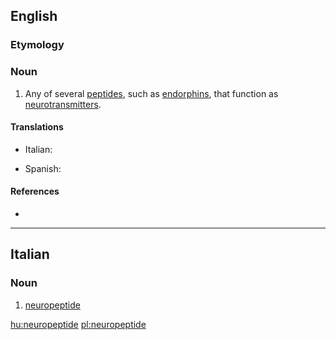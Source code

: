 ==English==
===Etymology===
{{prefix|neuro|peptide}}
{{wikipedia}}

===Noun===
{{en-noun}}

# {{neurotransmitter}} Any of several [[peptide]]s, such as [[endorphin]]s, that function as [[neurotransmitter]]s.

====Translations====
{{trans-top|peptide that function as a neurotransmitter}}
* Italian: {{t-|it|neuropeptide|m}}
{{trans-mid}}
* Spanish: {{t-|es|neuropéptido|m}}
{{trans-bottom}}

====References====
* {{reference-book
 | last = Mains | first = Richard E. | coauthors = Eipper, Betty A.
 | editor = Siegel, George J., ''et al.''
 | title = Basic Neurochemistry
 | url = http://www.ncbi.nlm.nih.gov/bookshelf/br.fcgi?book=bnchm
 | accessdate = 5 December 2009
 | accessyear = 2009
 | edition = Sixth edition
 | year = 1999
 | publisher = Lippincott, Williams and Wilkins
 | chapter = Peptides
 | chapterurl = http://www.ncbi.nlm.nih.gov/bookshelf/br.fcgi?book=bnchm&part=A1291#A1318
}}

----

==Italian==

===Noun===
{{it-noun|neuropeptid|m|e|i}}

# [[#English|neuropeptide]]

[[hu:neuropeptide]]
[[pl:neuropeptide]]
